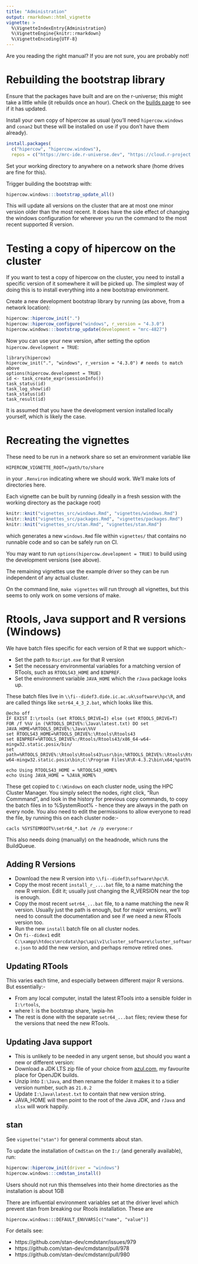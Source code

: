 ```yaml
---
title: "Administration"
output: rmarkdown::html_vignette
vignette: >
  %\VignetteIndexEntry{Administration}
  %\VignetteEngine{knitr::rmarkdown}
  %\VignetteEncoding{UTF-8}
---
```


Are you reading the right manual?  If you are not sure, you are probably not!

# Rebuilding the bootstrap library

Ensure that the packages have built and are on the r-universe; this might take a little while (it rebuilds once an hour). Check on the [builds page](https://mrc-ide.r-universe.dev/builds) to see if it has updated.

Install your own copy of hipercow as usual (you'll need `hipercow.windows` and `conan2` but these will be installed on use if you don't have them already).

```r
install.packages(
  c("hipercow", "hipercow.windows"),
  repos = c("https://mrc-ide.r-universe.dev", "https://cloud.r-project.org"))
```

Set your working directory to anywhere on a network share (home drives are fine for this).

Trigger building the bootstrap with:

```r
hipercow.windows:::bootstrap_update_all()
```

This will update all versions on the cluster that are at most one minor version older than the most recent.  It does have the side effect of changing the windows configuration for wherever you run the command to the most recent supported R version.

# Testing a copy of hipercow on the cluster

If you want to test a copy of hipercow on the cluster, you need to install a specific version of it somewhere it will be picked up.  The simplest way of doing this is to install everything into a new bootstrap environment.

Create a new development bootstrap library by running (as above, from a network location):

```r
hipercow::hipercow_init(".")
hipercow::hipercow_configure("windows", r_version = "4.3.0")
hipercow.windows:::bootstrap_update(development = "mrc-4827")
```

Now you can use your new version, after setting the option `hipercow.development = TRUE`:

```
library(hipercow)
hipercow_init(".", "windows", r_version = "4.3.0") # needs to match above
options(hipercow.development = TRUE)
id <- task_create_expr(sessionInfo())
task_status(id)
task_log_show(id)
task_status(id)
task_result(id)
```

It is assumed that you have the development version installed locally yourself, which is likely the case.

# Recreating the vignettes

These need to be run in a network share so set an environment variable like

```
HIPERCOW_VIGNETTE_ROOT=/path/to/share
```

in your `.Renviron` indicating where we should work.  We'll make lots of directories here.

Each vignette can be built by running (ideally in a fresh session with the working directory as the package root)

```r
knitr::knit("vignettes_src/windows.Rmd", "vignettes/windows.Rmd")
knitr::knit("vignettes_src/packages.Rmd", "vignettes/packages.Rmd")
knitr::knit("vignettes_src/stan.Rmd", "vignettes/stan.Rmd")
```

which generates a new `windows.Rmd` file within `vignettes/` that contains no runnable code and so can be safely run on CI.

You may want to run `options(hipercow.development = TRUE)` to build using the development versions (see above).

The remaining vignettes use the example driver so they can be run independent of any actual cluster.

On the command line, `make vignettes` will run through all vignettes, but this seems to only work on some versions of make.

# Rtools, Java support and R versions (Windows)

We have batch files specific for each version of R that we support which:-

* Set the path to `Rscript.exe` for that R version
* Set the necessary environmental variables for a matching version of RTools, such as `RTOOLS43_HOME` and `BINPREF`. 
* Set the environment variable `JAVA_HOME` which the `rJava` package looks up.

These batch files live in `\\fi--didef3.dide.ic.ac.uk\software\hpc\R`, and are called things like `setr64_4_3_2.bat`, which looks like this.

```
@echo off
IF EXIST I:\rtools (set RTOOLS_DRIVE=I) else (set RTOOLS_DRIVE=T)
FOR /f %%V in (%RTOOLS_DRIVE%:\Java\latest.txt) DO set JAVA_HOME=%RTOOLS_DRIVE%:\Java\%%V
set RTOOLS43_HOME=%RTOOLS_DRIVE%:\Rtools\Rtools43
set BINPREF=%RTOOLS_DRIVE%:/Rtools/Rtools43/x86_64-w64-mingw32.static.posix/bin/
set path=%RTOOLS_DRIVE%:\Rtools\Rtools43\usr\bin;%RTOOLS_DRIVE%:\Rtools\Rtools43\x86_64-w64-mingw32.static.posix\bin;C:\Program Files\R\R-4.3.2\bin\x64;%path%

echo Using RTOOLS43_HOME = %RTOOLS43_HOME%
echo Using JAVA_HOME = %JAVA_HOME%
```

These get copied to `C:\Windows` on each cluster node, using the HPC Cluster Manager. You simply select the nodes, right click, "Run Commmand", and look in the history for previous copy commands, to copy the batch files in to %SystemRoot% - hence they are always in the path on every node. You also need to edit the permissions to allow everyone to read the file, by running this on each cluster node:-

```
cacls %SYSTEMROOT%\setr64_*.bat /e /p everyone:r
```

This also needs doing (manually) on the headnode, which runs the BuildQueue.

## Adding R Versions

* Download the new R version into `\\fi--didef3\software\hpc\R`.
* Copy the most recent `install_r_....bat` file, to a name matching the new R version. Edit it; usually just changing the R_VERSION near the top is enough.
* Copy the most recent `setr64_...bat` file, to a name matching the new R version. Usually just the path is enough, but for major versions, we'll need to consult the documentation and see if we need a new RTools version too.
* Run the new `install` batch file on all cluster nodes.
* On `fi--didex1` edit `C:\xampp\htdocs\mrcdata\hpc\api\v1\cluster_software\cluster_software.json` to add the new version, and perhaps remove retired ones.

## Updating RTools

This varies each time, and especially between different major R versions. But essentially:-

* From any local computer, install the latest RTools into a sensible folder in `I:\rtools`,
* where I: is the bootstrap share, \\wpia-hn\hipercow
* The rest is done with the separate `setr64_...bat` files; review these for the versions that need the new RTools.

## Updating Java support

* This is unlikely to be needed in any urgent sense, but should you want a new or different version:
* Download a JDK LTS zip file of your choice from [azul.com](www.azul.com), my favourite place for OpenJDK builds.
* Unzip into `I:\Java`, and then rename the folder it makes it to a tidier version number, such as `21.0.2`
* Update `I:\Java\latest.txt` to contain that new version string.
* JAVA_HOME will then point to the root of the Java JDK, and `rJava` and `xlsx` will work happily.

## stan

See `vignette("stan")` for general comments about stan.

To update the installation of `CmdStan` on the `I:/` (and generally available), run:

```r
hipercow::hipercow_init(driver = "windows")
hipercow.windows:::cmdstan_install()
```

Users should not run this themselves into their home directories as the installation is about 1GB

There are influential environment variables set at the driver level which prevent stan from breaking our Rtools installation.  These are

```echo
hipercow.windows:::DEFAULT_ENVVARS[c("name", "value")]
```

For details see:

* https://github.com/stan-dev/cmdstanr/issues/979
* https://github.com/stan-dev/cmdstanr/pull/978
* https://github.com/stan-dev/cmdstanr/pull/980
